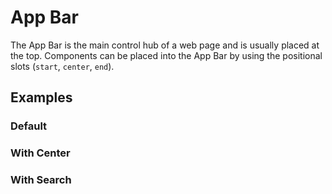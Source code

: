 
# App Bar

The App Bar is the main control hub of a web page and is usually placed at the top.
Components can be placed into the App Bar by using the positional slots (`start`, `center`, `end`).

<ArgsTable of="mw-app-bar" />

## Examples

### Default

<Canvas>
  <Story id="molecules-appbar--default" />
</Canvas>

### With Center

<Canvas>
  <Story id="molecules-appbar--center" />
</Canvas>

### With Search

<Canvas>
  <Story id="molecules-appbar--search" />
</Canvas>
